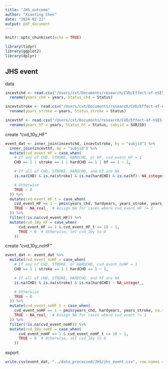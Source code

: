 ```yaml
---
title: "JHS_outcome"
author: "Xiaoting Chen"
date: "2024-02-21"
output: pdf_document
---
```


```r
knitr::opts_chunk$set(echo = TRUE)
```

```r
library(tidyr)
library(ggplot2)
library(dplyr)
```

## JHS event

data
```r
incevtchd <- read.csv("/Users/cxt/Documents/research/CVD/Effect-of-nSES-on-CVD/Data/JHS/event_files/incevtchd.csv") %>%
  rename(years_chd = years, Status_chd = Status)

incevtstroke <- read.csv("/Users/cxt/Documents/research/CVD/Effect-of-nSES-on-CVD/Data/JHS/event_files/incevtstroke.csv") %>%
  rename(years_stroke = years, Status_stroke = Status)

incevthf <- read.csv("/Users/cxt/Documents/research/CVD/Effect-of-nSES-on-CVD/Data/JHS/event_files/incevthfder.csv") %>%
  rename(years_hf = years, Status_hf = Status, subjid = SUBJID)
```

create "cvd_10y_HF"
```r
event_dat <- inner_join(incevtchd, incevtstroke, by = "subjid") %>%
  inner_join(incevthf, by = "subjid") %>%
  mutate(cvd_event_HF = case_when(
    # If any of CHD, STROKE, HARDCHD, or HF, cvd_event_HF = 1
    CHD == 1 | stroke == 1 | hardCHD == 1 | hf == 1 ~ 1,

    # If all of CHD, STROKE, HARDCHD, and hf are NA
    is.na(CHD) & is.na(stroke) & is.na(hardCHD) & is.na(hf)~ NA_integer_,

    # Otherwise
    TRUE ~ 0
  )) %>%
  mutate(cvd_event_HF_t = case_when(
    cvd_event_HF == 1 ~ pmin(years_chd, hardyears, years_stroke, years_hf, na.rm = TRUE),
    TRUE ~ NA_real_  # Assign NA for cases where cvd_event_HF != 1
  )) %>%
  filter(!is.na(cvd_event_HF)) %>%
  mutate(cvd_10y_HF = case_when(
      cvd_event_HF == 1 & cvd_event_HF_t <= 10 ~ 1,
      TRUE ~ 0  # Otherwise, set cvd_10y to 0
    ))

```

create "cvd_10y_noHF"
```r
event_dat <- event_dat %>%
  mutate(cvd_event_noHF = case_when(
    # If any of CHD, STROKE, or HARDCHD, cvd_event_noHF = 1
    CHD == 1 | stroke == 1 | hardCHD == 1 ~ 1,

    # If all of CHD, STROKE, HARDCHD, and hf are NA
    is.na(CHD) & is.na(stroke) & is.na(hardCHD) ~ NA_integer_,

    # Otherwise
    TRUE ~ 0
  )) %>%
  mutate(cvd_event_noHF_t = case_when(
    cvd_event_noHF == 1 ~ pmin(years_chd, hardyears, years_stroke, na.rm = TRUE),
    TRUE ~ NA_real_  # Assign NA for cases where cvd_event != 1
  )) %>%
  filter(!is.na(cvd_event_noHF)) %>%
  mutate(cvd_10y_noHF = case_when(
      cvd_event_noHF == 1 & cvd_event_noHF_t <= 10 ~ 1,
      TRUE ~ 0  # Otherwise, set cvd_10y to 0
    ))

```

export
```r
write.csv(event_dat, "../data_processed/JHS/jhs_event.csv", row.names = FALSE)
```
